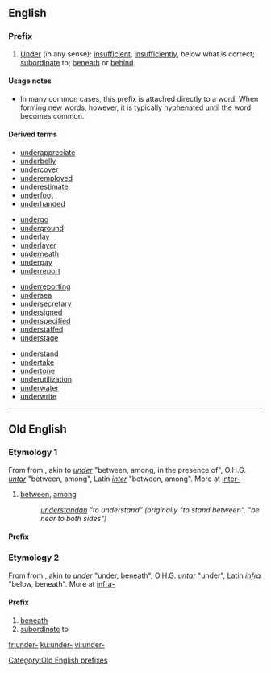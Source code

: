 ==English==

===Prefix===
{{infl|en|prefix}}

# [[under|Under]] (in any sense): [[insufficient]], [[insufficiently]], below what is correct; [[subordinate]] to; [[beneath]] or [[behind]].

====Usage notes====
* In many common cases, this prefix is attached directly to a word. When forming new words, however, it is typically hyphenated until the word becomes common.

====Derived terms====
{{top4}}
* [[underappreciate]]
* [[underbelly]]
* [[undercover]]
* [[underemployed]]
* [[underestimate]]
* [[underfoot]]
* [[underhanded]]
{{mid4}}
* [[undergo]] <!-- maybe? -->
* [[underground]]
* [[underlay]]
* [[underlayer]]
* [[underneath]]
* [[underpay]]
* [[underreport]]
{{mid4}}
* [[underreporting]]
* [[undersea]]
* [[undersecretary]]
* [[undersigned]]
* [[underspecified]]
* [[understaffed]]
* [[understage]]
{{mid4}}
* [[understand]] <!-- maybe? -->
* [[undertake]] <!-- maybe? -->
* [[undertone]]
* [[underutilization]]
* [[underwater]]
* [[underwrite]]
{{bottom4}}

----

==Old English==

===Etymology 1===
From {{proto|Germanic|under-|lang=ang}} from {{proto|Indo-European|nter-|between, among|lang=ang}}, akin to {{etyl|ang|-}} ''[[under]]'' "between, among, in the presence of", O.H.G. ''[[untar]]'' "between, among", Latin ''[[inter]]'' "between, among". More at [[inter-]]

# [[between]], [[among]]
#: ''[[understandan]] "to understand" (originally "to stand between", "be near to both sides")''
#: ''{{term|undersceotan|underscēotan|to intercept|lang=ang}}''

====Prefix====
{{infl|ang|prefix}}

===Etymology 2===
From {{proto|Germanic|under-|lang=ang}} from {{proto|Indo-European|ndhero-|lower|lang=ang}}, akin to {{etyl|ang|-}} ''[[under]]'' "under, beneath", O.H.G. ''[[untar]]'' "under", Latin ''[[infra]]'' "below, beneath". More at [[infra-]]

====Prefix====
{{infl|ang|prefix}}
# [[beneath]]
# [[subordinate]] to
#: ''{{term|underling||underling, subordinate|lang=ang}}''

[[Category:Old English prefixes]]

[[fr:under-]]
[[ku:under-]]
[[vi:under-]]